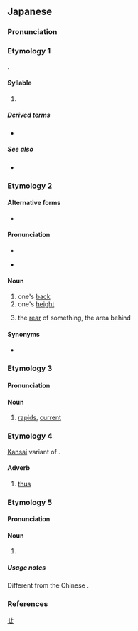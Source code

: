 {{also|ぜ|ㄝ|也}}
{{character info/new}}
==Japanese==
{{stroke order|strokes=3}}

===Pronunciation===
{{ja-pron}}

===Etymology 1===
{{ja-kana-mannyogana-etym}}.

====Syllable====
{{ja-syllable}}

# {{ja-kana-def}}

=====Derived terms=====
* {{ja-r|ぜ}}

=====See also=====
* {{list:Hiragana/ja}}

===Etymology 2===
{{ja-kanjitab|alt=背,脊}}

====Alternative forms====
* {{sense|one's height}} {{ja-r|せい}}

====Pronunciation====
* {{sense|one's back; the rear of something}}
{{ja-pron|acc=0|acc_ref=DJR|acc2=1|acc2_ref=DJR}}
* {{sense|one's height}}
{{ja-pron|acc=1|acc_ref=DJR}}

====Noun====
{{ja-noun}}

# one's [[back]] {{gloss|part of the human body}}
# one's [[height]]
#: {{ja-usex|田%中さん は '''背''' が 高い。|^た%なか-さん は '''せ''' が たかい。|Tanaka is tall.}}
# the [[rear]] of something, the area behind

====Synonyms====
* {{sense|part of the body}} {{ja-r|背%中|せ%なか}}

===Etymology 3===
{{ja-kanjitab|alt=瀬}}

====Pronunciation====
{{ja-pron|acc=0|acc_ref=DJR|acc2=1|acc2_ref=DJR}}

====Noun====
{{ja-noun}}

# [[rapids]], [[current]]

===Etymology 4===
[[Kansai]] variant of {{m|ja|そう}}.

====Adverb====
{{ja-pos|adverb}}

# {{q|Kansai}} [[thus]]
#: {{ja-usex|せ や な。|That is so. ("You're right", etc.)}}

===Etymology 5===
{{ja-kanjitab|alt=畝}}

====Pronunciation====
{{ja-pron|acc=1|acc_ref=DJR}}

====Noun====
{{ja-noun}}

# ''{{w|Se (unit of measurement)|se}}'' {{gloss|Japanese unit of area}}

=====Usage notes=====
Different from the Chinese {{m|ja|畝|tr=ho|t=[[mu]]}}.

===References===
<references/>

[[Category:Japanese basic words|せ]]